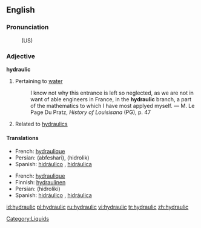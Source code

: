 ==English==

===Pronunciation===
:(US) {{SAMPA|/haI.drQ.lIks/}}

===Adjective===
'''hydraulic'''

# Pertaining to [[water]]
#:I know not why this entrance is left so neglected, as we are not in want of able engineers in France, in the '''hydraulic''' branch, a part of the mathematics to which I have most applyed myself. &mdash; M. Le Page Du Pratz, ''History of Louisisana'' (PG), p. 47
#Related to [[hydraulics]]

====Translations====
{{trans-top|Having to do with water}}
*French: [[hydraulique]]
*Persian: {{FAchar|[[آبفشاری]]}} (abfeshari), {{FAchar|[[هیدرولیک]]}} (hidrolik)
*Spanish: [[hidráulico]] {{m}}, [[hidráulica]] {{f}}
{{trans-bottom}}
{{trans-top|Related to hydraulics}}
*French: [[hydraulique]]
*Finnish: [[hydraulinen]]
*Persian: {{FAchar|[[هیدرولیکی]]}} (hidroliki)
*Spanish: [[hidráulico]] {{m}}, [[hidráulica]] {{f}}
{{trans-bottom}}

[[Category:Liquids]]

[[id:hydraulic]]
[[pl:hydraulic]]
[[ru:hydraulic]]
[[vi:hydraulic]]
[[tr:hydraulic]]
[[zh:hydraulic]]